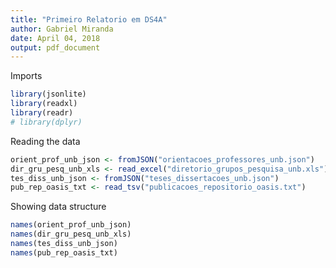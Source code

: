 ```yaml
---
title: "Primeiro Relatorio em DS4A"
author: Gabriel Miranda
date: April 04, 2018
output: pdf_document
---
```


Imports
```r
library(jsonlite)
library(readxl)
library(readr)
# library(dplyr)
```


Reading the data
```r
orient_prof_unb_json <- fromJSON("orientacoes_professores_unb.json")
dir_gru_pesq_unb_xls <- read_excel("diretorio_grupos_pesquisa_unb.xls")
tes_diss_unb_json <- fromJSON("teses_dissertacoes_unb.json")
pub_rep_oasis_txt <- read_tsv("publicacoes_repositorio_oasis.txt")
```

Showing data structure
```r
names(orient_prof_unb_json)
names(dir_gru_pesq_unb_xls)
names(tes_diss_unb_json)
names(pub_rep_oasis_txt)
```
